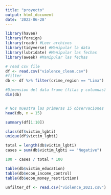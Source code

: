 ---
title: "proyecto"
output: html_document
date: '2022-06-28'
---


```{r warning=FALSE}
library(haven)
library(foreign)
library(readr) #Leer archivos
library(tidyverse) #Manipular la data
library(lubridate) #Manipular las fechas
library(aweek) #Manipular las fechas
```



```{r}
# read csv file
df <- read.csv("violence_clean.csv")
#filter
db <- df %>% filter(crime_region == "Lima")

```

```{r}
#Dimension del data frame (filas y columnas)
dim(db) 


# Nos muestra las primeras 15 observaciones
head(db, n = 15) 
```

```{r}
summary(df[1:10]) 
```


```{r}
class(df$victim_lgbti)
unique(df$victim_lgbti)
```

```{r}
total = length(db$victim_lgbti)
cases = sum(db$victim_lgbti == "Negative")

100 - cases / total * 100
```



```{r}
table(db$victim_education)
table(db$econ_income_control)
table(db$econ_money_restriction)
```


```{r}
unfilter_df <- read.csv("violence_2021.csv")
```








